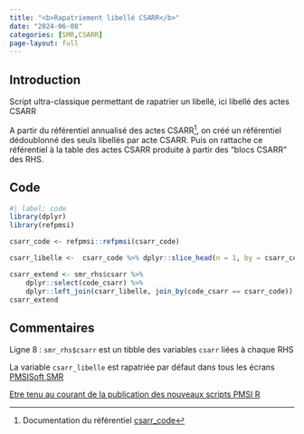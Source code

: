 ```yaml
---
title: "<b>Rapatriement libellé CSARR</b>"
date: "2024-06-08"
categories: [SMR,CSARR]
page-layout: full
---
```


## Introduction  

Script ultra-classique permettant de rapatrier un libellé, ici libellé des actes CSARR  

A partir du référentiel annualisé des actes CSARR[^1], on créé un référentiel dédoublonné des seuls libellés par acte CSARR. Puis on rattache ce référentiel à la table des actes CSARR produite à partir des "blocs CSARR" des RHS.  

## Code  

```r
#| label: code
library(dplyr)
library(refpmsi)

csarr_code <- refpmsi::refpmsi(csarr_code)

csarr_libelle <-  csarr_code %>% dplyr::slice_head(n = 1, by = csarr_code) %>% dplyr::select(csarr_code,csarr_libelle)

csarr_extend <- smr_rhs$csarr %>% 
    dplyr::select(code_csarr) %>% 
    dplyr::left_join(csarr_libelle, join_by(code_csarr == csarr_code))
csarr_extend
```

## Commentaires  

Ligne 8 : `smr_rhs$csarr` est un tibble des variables `csarr` liées à chaque RHS  

La variable `csarr_libelle` est rapatriée par défaut dans tous les écrans [PMSISoft SMR](https://www.pmsisoft.com/acces_pmsisoft_ssr){target="_blank"}  

[Etre tenu au courant de la publication des nouveaux scripts PMSI R](http://www.lespmsi.com/scripts-pmsi-r/){target="_blank"}  

[^1]: Documentation du référentiel [csarr_code](https://denisgustin.github.io/refpmsi/articles/csarr.html#csarr-code){target="_blank"}  